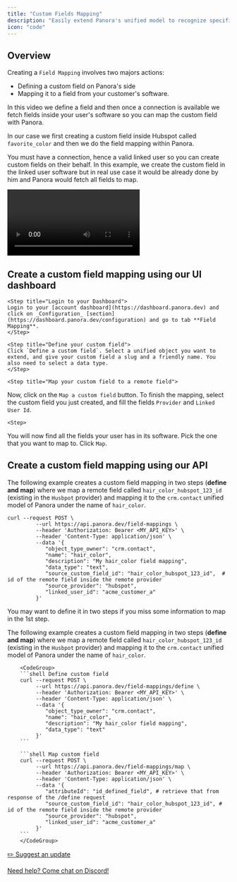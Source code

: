 ```yaml
---
title: "Custom Fields Mapping"
description: "Easily extend Panora's unified model to recognize specific fields"
icon: "code"
---
```


## Overview

Creating a `Field Mapping` involves two majors actions:

- Defining a custom field on Panora's side
- Mapping it to a field from your customer's software.

In this video we define a field and then once a connection is available we fetch fields inside your user's software so you can map the custom field with Panora.

In our case we first creating a custom field inside Hubspot called `favorite_color` and then we do the field mapping within Panora.

You must have a connection, hence a valid linked user so you can create custom fields on their behalf. In this example, we create the custom field in the linked user software but in real use case it would be already done by him and Panora would fetch all fields to map.
<Frame type="glass">
  <video
    controls
    className="w-full aspect-video"
    src="/images/customfields1.mp4"
  ></video>
</Frame>

## Create a custom field mapping using our UI dashboard

<Steps>

    <Step title="Login to your Dashboard">
    Login to your [account dashboard](https://dashboard.panora.dev) and click on _Configuration_ [section](https://dashboard.panora.dev/configuration) and go to tab **Field Mapping**.
    </Step>

    <Step title="Define your custom field">
    Click `Define a custom field`. Select a unified object you want to extend, and give your custom field a slug and a friendly name. You also need to select a data type.
    </Step>

    <Step title="Map your custom field to a remote field">

Now, click on the `Map a custom field` button. To finish the mapping, select the custom field you just created, and fill the fields `Provider` and `Linked User Id`.

</Step>

    <Step>

You will now find all the fields your user has in its software. Pick the one that you want to map to. Click `Map`.

</Step>

</Steps>

## Create a custom field mapping using our API

The following example creates a custom field mapping in two steps (**define and map**) where we map a remote field called `hair_color_hubspot_123_id` (existing in the `Husbpot` provider) and mapping it to the `crm.contact` unified model of Panora under the name of `hair_color`.

```shell Create custom field
curl --request POST \
         --url https://api.panora.dev/field-mappings \
         --header 'Authorization: Bearer <MY_API_KEY>' \
         --header 'Content-Type: application/json' \
         --data '{
            "object_type_owner": "crm.contact",
            "name": "hair_color",
            "description": "My hair_color field mapping",
            "data_type": "text",
            "source_custom_field_id": "hair_color_hubspot_123_id",  # id of the remote field inside the remote provider
            "source_provider": "hubspot",
            "linked_user_id": "acme_customer_a"
         }'
```
<Info>You may want to define it in two steps if you miss some information to map in the 1st step.</Info>

The following example creates a custom field mapping in two steps (**define and map**) where we map a remote field called `hair_color_hubspot_123_id` (existing in the `Husbpot` provider) and mapping it to the `crm.contact` unified model of Panora under the name of `hair_color`.

        <CodeGroup>
        ```shell Define custom field
        curl --request POST \
             --url https://api.panora.dev/field-mappings/define \
             --header 'Authorization: Bearer <MY_API_KEY>' \
             --header 'Content-Type: application/json' \
             --data '{
                "object_type_owner": "crm.contact",
                "name": "hair_color",
                "description": "My hair_color field mapping",
                "data_type": "text"
             }'
        ```

        ```shell Map custom field
        curl --request POST \
             --url https://api.panora.dev/field-mappings/map \
             --header 'Authorization: Bearer <MY_API_KEY>' \
             --header 'Content-Type: application/json' \
             --data '{
                "attributeId": "id_defined_field", # retrieve that from response of the /define request
                "source_custom_field_id": "hair_color_hubspot_123_id", # id of the remote field inside the remote provider
                "source_provider": "hubspot",
                "linked_user_id": "acme_customer_a"
             }'
        ```
        </CodeGroup>

[✏️ Suggest an update](https://tally.so/r/mRD1QQ?feedback_source=custom_fields)

[Need help? Come chat on Discord!](https://discord.gg/G7fr4HNyTb)
